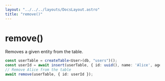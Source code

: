 ```yaml
---
layout: "../../../layouts/DocsLayout.astro"
title: "remove()"
---
```


# remove()

Removes a given entity from the table.

```ts
const userTable = createTable<User>(db, "users")();
const userId = await insert(userTable, { id: uuid(), name: 'Alice', age: 15 });
// Remove Alice from the table
await remove(userTable, { id: userId });
```
